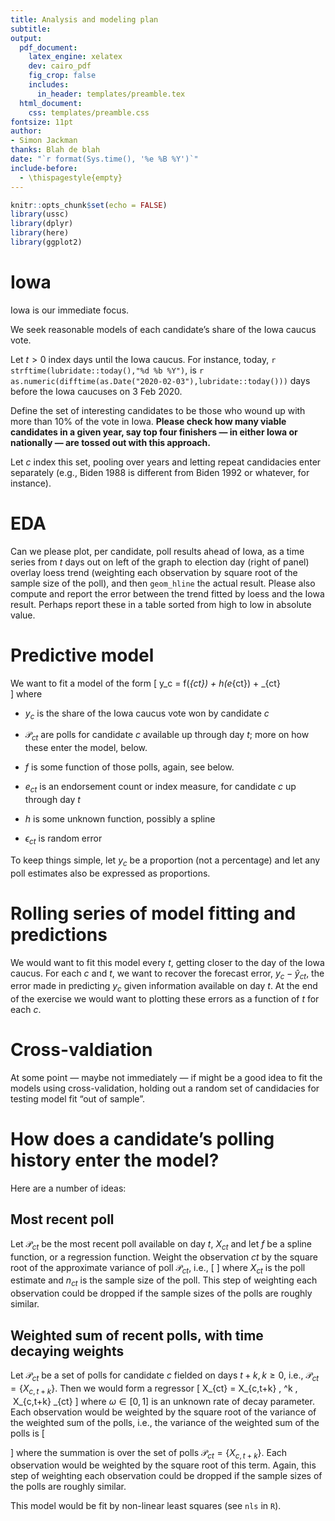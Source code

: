 ```yaml
---
title: Analysis and modeling plan
subtitle: 
output:
  pdf_document:
    latex_engine: xelatex
    dev: cairo_pdf
    fig_crop: false
    includes:
      in_header: templates/preamble.tex
  html_document:
    css: templates/preamble.css
fontsize: 11pt
author:
- Simon Jackman
thanks: Blah de blah
date: "`r format(Sys.time(), '%e %B %Y')`"
include-before:
  - \thispagestyle{empty}
---
```


```r
knitr::opts_chunk$set(echo = FALSE)
library(ussc)
library(dplyr)
library(here)
library(ggplot2)
```

# Iowa

Iowa is our immediate focus.

We seek reasonable models of each candidate's share of the Iowa caucus vote.

Let $t>0$ index days until the Iowa caucus.   For instance, today, `r strftime(lubridate::today(),"%d %b %Y")`, is `r as.numeric(difftime(as.Date("2020-02-03"),lubridate::today()))` days before the Iowa caucuses on 3 Feb 2020.

Define the set of interesting candidates to be those who wound up with more than 10% of the vote in Iowa. **Please check how many viable candidates in a given year, say top four finishers --- in either Iowa or nationally --- are tossed out with this approach.**

Let $c$ index this set, pooling over years and letting repeat candidacies enter separately (e.g., Biden 1988 is different from Biden 1992 or whatever, for instance).

# EDA

Can we please plot, per candidate, poll results ahead of Iowa, as a time series from $t$ days out on left of the graph to election day (right of panel) overlay loess trend (weighting each observation by square root of the sample size of the poll), and then `geom_hline` the actual result.  Please also compute and report the error between the trend fitted by loess and the Iowa result.   Perhaps report these in a table sorted from high to low in absolute value.

# Predictive model
We want to fit a model of the form
\[
y_c = f(\mathcal{P}_{ct}) + h(e_{ct}) + \epsilon_{ct}  
\]
where

- $y_c$ is the share of the Iowa caucus vote won by candidate $c$

- $\mathcal{P}_{ct}$ are polls for candidate $c$ available up through day $t$; more on how these enter the model, below.

- $f$ is some function of those polls, again, see below.

- $e_{ct}$ is an endorsement count or index measure, for candidate $c$ up through day $t$

- $h$ is some unknown function, possibly a spline

- $\epsilon_{ct}$ is random error

To keep things simple, let $y_c$ be a proportion (not a percentage) and let any poll estimates also be expressed as proportions.

# Rolling series of model fitting and predictions
We would want to fit this model every $t$, getting closer to the day of the Iowa caucus.   For each $c$ and $t$, we want to recover the forecast error, $y_c - \hat{y}_{ct}$, the error made in predicting $y_c$ given information available on day $t$.  At the end of the exercise we would want to plotting these errors as a function of $t$ for each $c$.

# Cross-valdiation
At some point --- maybe not immediately --- if might be a good idea to fit the models using cross-validation, holding out a random set of candidacies for testing model fit "out of sample".

# How does a candidate's polling history enter the model?

Here are a number of ideas:

## Most recent poll 
Let $\mathcal{P}_{ct}$ be the most recent poll available on day $t$, $X_{ct}$ and let $f$ be a spline function, or a regression function.  Weight the observation $ct$ by the square root of the approximate variance of poll $\mathcal{P}_{ct}$, i.e.,
\[
\sqrt{\frac{X_{ct}(1-X_{ct})}{n_{ct}}}
\]
where $X_{ct}$ is the poll estimate and $n_{ct}$ is the sample size of the poll.   This step of weighting each observation could be dropped if the sample sizes of the polls are roughly similar.

## Weighted sum of recent polls, with time decaying weights

Let $\mathcal{P}_{ct}$ be a set of polls for candidate $c$ fielded on days $t+k, k \geq 0$, i.e., $\mathcal{P}_{ct} = \{ X_{c,t+k} \}$.    Then we would form a regressor 
\[
X_{ct} = \sum X_{c,t+k} \, \omega^k , \quad \forall\ X_{c,t+k} \in \mathcal{P}_{ct}
\]
where $\omega \in [0,1]$ is an unknown rate of decay parameter.   Each observation would be weighted by the square root of the variance of the weighted sum of the polls, i.e., the variance of the weighted sum of the polls is
\[
\begin{aligned}
V(X_{ct}) &= V(\sum X_{c,t+k} \, \omega^k) \\
& = \sum \left[ \omega^{2k} \, V(X_{c,t+k}) \right] \\
& = \sum \left[ \omega^{2k} \, \frac{X_{c,t+k}(1-X_{c,t+k})}{n_{c,t+k}} \right]
\end{aligned}
\]
where the summation is over the set of polls $\mathcal{P}_{ct} = \{ X_{c,t+k} \}$. Each observation would be weighted by the square root of this term.  Again, this step of weighting each observation could be dropped if the sample sizes of the polls are roughly similar.

This model would be fit by non-linear least squares (see `nls` in `R`).
